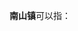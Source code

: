 '''南山镇'''可以指：
{{PRC admin/disambig|35/07/02/105/000|35/08/21/107/000|43/05/29/105/000|44/06/07/106/000|44/08/25/113/000|44/52/22/103/000|51/06/23/130/000}}
{{disambig|cat=三字中国镇名消歧义}}
